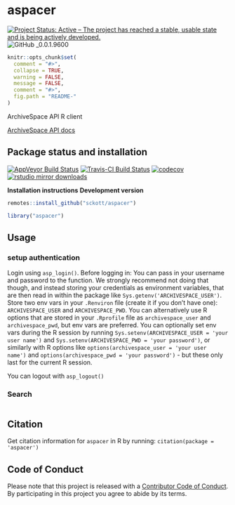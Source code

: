 aspacer
=======

[![Project Status: Active – The project has reached a stable, usable state and is being actively developed.](http://www.repostatus.org/badges/latest/active.svg)](http://www.repostatus.org/#active)
![GitHub _0.0.1.9600](https://img.shields.io/badge/GitHub-_0.0.1.9600-blue.svg)

```r
knitr::opts_chunk$set(
  comment = "#>",
  collapse = TRUE,
  warning = FALSE,
  message = FALSE,
  comment = "#>",
  fig.path = "README-"
)
```

ArchiveSpace API R client

[ArchiveSpace API docs](https://github.com/archivesspace/archivesspace/blob/4c26d82b1b0e343b7e1aea86a11913dcf6ff5b6f/docs/slate/source/index.md)

## Package status and installation

[![AppVeyor Build Status](https://ci.appveyor.com/api/projects/status/github/sckott/aspacer?branch=master&svg=true)](https://ci.appveyor.com/project/sckott/aspacer)
[![Travis-CI Build Status](https://travis-ci.org/sckott/aspacer.svg?branch=master)](https://travis-ci.org/)
[![codecov](https://codecov.io/gh/sckott/aspacer/branch/master/graph/badge.svg)](https://codecov.io/gh/sckott/aspacer)
[![rstudio mirror downloads](http://cranlogs.r-pkg.org/badges/aspacer?color=blue)](https://github.com/metacran/cranlogs.app)

__Installation instructions__
__Development version__

```r
remotes::install_github("sckott/aspacer")
```

```r
library("aspacer")
```

## Usage
### setup authentication

Login using `asp_login()`. Before logging in: You can pass in your username and password to the function. We strongly recommend not doing that though, and instead storing your credentials as environment variables, that are then read in within the package like `Sys.getenv('ARCHIVESPACE_USER')`. Store two env vars in your `.Renviron` file (create it if you don't have one): `ARCHIVESPACE_USER` and `ARCHIVESPACE_PWD`. You can alternatively use R options that are stored in your `.Rprofile` file as `archivespace_user` and `archivespace_pwd`, but env vars are preferred. You can
optionally set env vars during the R session by running `Sys.setenv(ARCHIVESPACE_USER = 'your user name')` and
`Sys.setenv(ARCHIVESPACE_PWD = 'your password')`, or similarly with R options like
`options(archivespace_user = 'your user name')` and
`options(archivespace_pwd = 'your password')` - but these only last for the
current R session.

You can logout with `asp_logout()`

### Search

```r

```

## Citation

Get citation information for `aspacer` in R by running: `citation(package = 'aspacer')`

## Code of Conduct

Please note that this project is released with a [Contributor Code of Conduct](CONDUCT.md).
By participating in this project you agree to abide by its terms.

